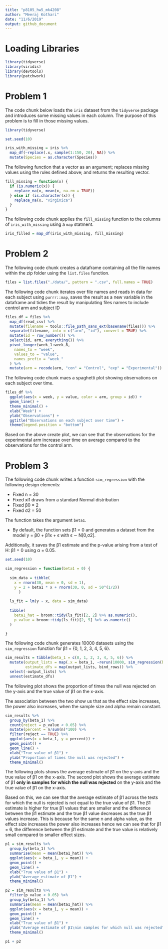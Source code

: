 ```yaml
---
title: "p8105_hw5_mk4208"
author: "Meeraj Kothari"
date: "11/6/2019"
output: github_document
---
```


# Loading Libraries

```r
library(tidyverse)
library(viridis)
library(devtools)
library(patchwork)
```

# Problem 1

The code chunk below loads the `iris` dataset from the `tidyverse` package and introduces some missing values in each column. The purpose of this problem is to fill in those missing values.

```r
library(tidyverse)

set.seed(10)

iris_with_missing = iris %>% 
  map_df(~replace(.x, sample(1:150, 20), NA)) %>%
  mutate(Species = as.character(Species))
```

The following function that a vector as an argument; replaces missing values using the rules defined above; and returns the resulting vector.

```r
fill_missing = function(x) {
  if (is.numeric(x)) {
    replace_na(x, mean(x, na.rm = TRUE))
  } else if (is.character(x)) {
    replace_na(x, "virginica")
  }
}
```

The following code chunk applies the `fill_missing` function to the columns of `iris_with_missing` using a `map` statment. 

```r
iris_filled = map_df(iris_with_missing, fill_missing)
```

# Problem 2 

The following code chunk creates a dataframe containing all the file names within the zip folder using the `list.files` function.

```r
files = list.files("./data/", pattern = ".csv", full.names = TRUE) 
```

The following code chunk iterates over file names and reads in data for each subject using `purrr::map`, saves the result as a new variable in the dataframe and tidies the result by manipulating files names to include control arm and subject ID

```r
files_df = files %>% 
  map_df(read_csv) %>% 
  mutate(filename = tools::file_path_sans_ext(basename(files))) %>%
  separate(filename, into = c("arm", "id"), convert = TRUE) %>% 
  mutate(id = row_number()) %>%
  select(id, arm, everything()) %>%
  pivot_longer(week_1:week_8,
    names_to = "week",
    values_to = "value",
    names_prefix = "week_"
  ) %>% 
  mutate(arm = recode(arm, "con" = "Control", "exp" = "Experimental"))
```

The following code chunk maes a spaghetti plot showing observations on each subject over time. 

```r
files_df %>% 
  ggplot(aes(x = week, y = value, color = arm, group = id)) +
  geom_line() + 
  theme_minimal() + 
  xlab("Week") +
  ylab("Observations") +
  ggtitle("Observations on each subject over time") +
  theme(legend.position = "bottom") 
```

Based on the above create plot, we can see that the observations for the experimental arm increase over time on average compared to the observations for the control arm. 

# Problem 3 

The following code chunk writes a function `sim_regression` with the following design elements: 

* Fixed n = 30 
* Fixed xi1 draws from a standard Normal distribution 
* Fixed β0 = 2
* Fixed σ2 = 50

The function takes the argument `beta1`. 

* By default, the function sets β1 = 0 and generates a dataset from the model y = β0 + β1x + ϵ with ϵ ∼ N[0,σ2].

Additionally, it saves the β1 estimate and the p-value arising from a test of H: β1 = 0 using α = 0.05.

```r
set.seed(10)

sim_regression = function(beta1 = 0) {
  
  sim_data = tibble(
    x = rnorm(30, mean = 0, sd = 1),
    y = 2 + beta1 * x + rnorm(30, 0, sd = 50^(1/2))
      )
  
  ls_fit = lm(y ~ x, data = sim_data)
  
  tibble(
    beta1_hat = broom::tidy(ls_fit)[2, 2] %>% as.numeric(),
    p_value = broom::tidy(ls_fit)[2, 5] %>% as.numeric()
  )

}
```

The following code chunk generates 10000 datasets using the `sim_regression` function for β1 = {0, 1, 2, 3, 4, 5, 6}.

```r
sim_results = tibble(beta_1 = c(0, 1, 2, 3, 4, 5, 6)) %>% 
  mutate(output_lists = map(.x = beta_1, ~rerun(10000, sim_regression(beta1 = .x))),
         estimate_dfs = map(output_lists, bind_rows)) %>%
  select(-output_lists) %>%
  unnest(estimate_dfs)
```

The following plot shows the proportion of times the null was rejected on the y-axis and the true value of β1 on the x-axis. 

The association between the two show us that as the effect size increases, the power also increases, when the sample size and alpha remain constant. 

```r
sim_results %>% 
  group_by(beta_1) %>%
  count(reject = p_value < 0.05) %>% 
  mutate(percent = n/sum(n)*100) %>% 
  filter(reject == TRUE) %>%
  ggplot(aes(x = beta_1, y = percent)) +
  geom_point() + 
  geom_line() + 
  xlab("True value of β1") +
  ylab("Proportion of times the null was rejected") +
  theme_minimal()
```

The following plots shows the average estimate of β1 on the y-axis and the true value of β1 on the x-axis. The second plot shows the average estimate of β1 **only in samples for which the null was rejected** on the y-axis and the true value of β1 on the x-axis. 

Based on this, we can see that the average estimate of β1 across the tests for which the null is rejected is not equal to the true value of β1. The β1 estimate is higher for true β1 values that are smaller and the difference between the β1 estimate and the true β1 value decreases as the true β1 values increase. This is because for the same n and alpha value, as the effect size increases the power also increases hence we can see that for β1 = 6, the difference between the β1 estimate and the true value is relatively small compared to smaller effect sizes. 
 
```r
p1 = sim_results %>% 
  group_by(beta_1) %>%
  summarise(mean = mean(beta1_hat)) %>% 
  ggplot(aes(x = beta_1, y = mean)) + 
  geom_point() + 
  geom_line() + 
  xlab("True value of β1") + 
  ylab("Average estimate of β1") +
  theme_minimal()

p2 = sim_results %>% 
  filter(p_value < 0.05) %>% 
  group_by(beta_1) %>%
  summarise(mean = mean(beta1_hat)) %>% 
  ggplot(aes(x = beta_1, y = mean)) + 
  geom_point() +
  geom_line() +
  xlab("True value of β1") + 
  ylab("Average estimate of β1\nin samples for which null was rejected") + 
  theme_minimal()

p1 + p2
```

